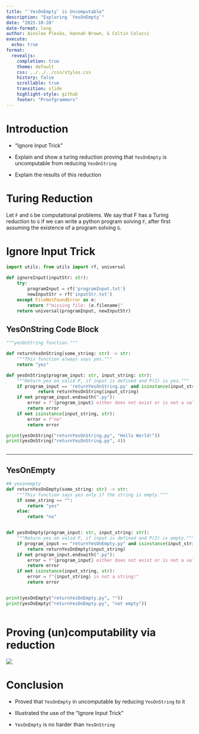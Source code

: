```yaml
---
title: "`YesOnEmpty` is Uncomputable"
description: "Exploring `YesOnEmpty`"
date: "2025-10-28"
date-format: long
author: Ainslee Plesko, Hannah Brown, & Coltin Colucci
execute:
  echo: true
format:
  revealjs:
    completion: true
    theme: default
    css: ../../../css/styles.css
    history: false
    scrollable: true
    transition: slide
    highlight-style: github
    footer: "Proofgrammers"
---
```


# Introduction

- "Ignore Input Trick"

- Explain and show a turing reduction proving that `YesOnEmpty` is uncomputable from reducing `YesOnString`

- Explain the results of this reduction


# Turing Reduction

Let `F` and `G` be computational problems. We say that F has a Turing reduction to `G` if we can write a python program solving `F`, after first assuming the existence of a program solving `G`.

# Ignore Input Trick
```python
import utils; from utils import rf, universal

def ignoreInput(inputStr: str):
    try:
        programInput = rf('programInput.txt')
        newInputStr = rf('inputStr.txt')
    except FileNotFoundError as e:
        return f"missing file: {e.filename}"
    return universal(programInput, newInputStr)
```

## YesOnString Code Block

```python
"""yesOnString function."""

def returnYesOnString(some_string: str) -> str:
    """This function always says yes."""
    return "yes"

def yesOnString(program_input: str, input_string: str):
    """Return yes on valid P, if input is defined and P(I) is yes."""
    if program_input == 'returnYesOnString.py' and isinstance(input_string, str):
            return returnYesOnString(input_string)
    if not program_input.endswith(".py"):
        error = f"{program_input} either does not exist or is not a valid Python program."
        return error
    if not isinstance(input_string, str):
        error = f"no"
        return error

print(yesOnString("returnYesOnString.py", "Hello World!"))
print(yesOnString("returnYesOnString.py", 4))



```
---

## YesOnEmpty

```python
## yesonempty
def returnYesOnEmpty(some_string: str) -> str:
    """This function says yes only if the string is empty."""
    if some_string == "":
        return "yes"
    else:
        return "no"


def yesOnEmpty(program_input: str, input_string: str):
    """Return yes on valid P, if input is defined and P(I) is empty."""
    if program_input == "returnYesOnEmpty.py" and isinstance(input_string, str):
        return returnYesOnEmpty(input_string)
    if not program_input.endswith(".py"):
        error = f"{program_input} either does not exist or is not a valid Python program."
        return error
    if not isinstance(input_string, str):
        error = f"{input_string} is not a string!"
        return error


print(yesOnEmpty("returnYesOnEmpty.py", ""))
print(yesOnEmpty("returnYesOnEmpty.py", "not empty"))



```

# Proving (un)computability via reduction
![](/slides/teams/weeknine/teamthree/W9T3_Proof.png)

# Conclusion

- Proved that `YesOnEmpty` in uncomputable by reducing `YesOnString` to it

- Illustrated the use of the "Ignore Input Trick"

- `YesOnEmpty` is no harder than `YesOnString`
